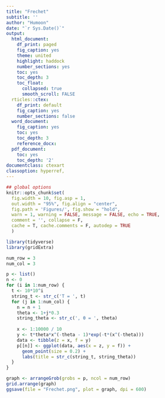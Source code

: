 ```yaml
---
title: "Frechet"
subtitle: ''
author: "Humoon"
date: "`r Sys.Date()`"
output:
  html_document:
    df_print: paged
    fig_caption: yes
    theme: united
    highlight: haddock
    number_sections: yes
    toc: yes
    toc_depth: 3
    toc_float:
      collapsed: true
      smooth_scroll: FALSE
  rticles::ctex:
    df_print: default
    fig_caption: yes
    number_sections: false
  word_document:
    fig_caption: yes
    toc: yes
    toc_depth: 3
    reference_docx: 
  pdf_document:
    toc: yes
    toc_depth: '2'
documentclass: ctexart
classoption: hyperref,
---
```



```r
## global options
knitr::opts_chunk$set(
  fig.width = 10, fig.asp = 1,
  out.width = "95%", fig.align = "center",
  fig.path = 'Figures/', fig.show = "hold",
  warn = 1, warning = FALSE, message = FALSE, echo = TRUE, 
  comment = '', collapse = F, 
  cache = T, cache.comments = F, autodep = TRUE
  )
```

```r
library(tidyverse)
library(gridExtra)

num_row = 3
num_col = 3

p <- list()
n <- 0
for (i in 1:num_row) {
  t <- 10*10^i
  string_t <- str_c('T = ', t)
  for (j in 1:num_col) {
    n = n + 1
    theta <- 1+j*0.3
    string_theta <- str_c(', θ = ', theta)
    
    x <- 1:10000 / 10
    y <- t*theta*x^(-theta - 1)*exp(-t*(x^(-theta)))
    data <- tibble(z = x, f = y)
    p[[n]] <- ggplot(data, aes(x = z, y = f)) + 
      geom_point(size = 0.2) + 
      labs(title = str_c(string_t, string_theta))
  }
}

graph <- arrangeGrob(grobs = p, ncol = num_row)
grid.arrange(graph)
ggsave(file = "Frechet.png", plot = graph, dpi = 600)
```
